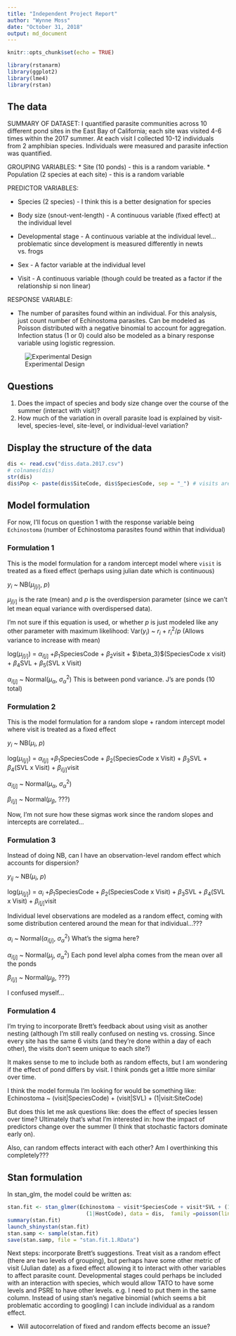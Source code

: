 ```yaml
---
title: "Independent Project Report"
author: "Wynne Moss"
date: "October 31, 2018"
output: md_document
---
```


```r
knitr::opts_chunk$set(echo = TRUE)
```

```r
library(rstanarm)
library(ggplot2)
library(lme4)
library(rstan)
```

## The data
SUMMARY OF DATASET: I quantified parasite communities across 10 different pond sites in the East Bay of California; each site was visited 4-6 times within the 2017 summer. At each visit I collected 10-12 individuals from 2 amphibian species. Individuals were measured and parasite infection was quantified.

GROUPING VARIABLES: 
  * Site (10 ponds) - this is a random variable.
  * Population (2 species at each site) - this is a random variable

PREDICTOR VARIABLES:

  * Species (2 species) - I think this is a better designation for species
  
  * Body size (snout-vent-length) - A continuous variable (fixed effect) at the individual level
  
  * Developmental stage - A continuous variable at the individual level...problematic since development is measured differently in newts vs. frogs
  
  * Sex - A factor variable at the individual level

  * Visit - A continuous variable (though could be treated as a factor if the relationship si non linear)

RESPONSE VARIABLE:

  * The number of parasites found within an individual. For this analysis, just count number of Echinostoma parasites. Can be modeled as Poisson distributed with a negative binomial to account for aggregation. Infection status (1 or 0) could also be modeled as a binary response variable using logistic regression. 

![Experimental Design]("ip_fig_design.jpg")

## Questions
1) Does the impact of species and body size change over the course of the summer (interact with visit)?
2) How much of the variation in overall parasite load is explained by visit-level, species-level, site-level, or individual-level variation?

## Display the structure of the data
```r
dis <- read.csv("diss.data.2017.csv")
# colnames(dis)
str(dis)
dis$Pop <- paste(dis$SiteCode, dis$SpeciesCode, sep = "_") # visits are nested by the

```

## Model formulation
For now, I'll focus on question 1 with the response variable being `Echinostoma` (number of Echinostoma parasites found within that individual)

### Formulation 1
This is the model formulation for a random intercept model where `visit` is treated as a fixed effect (perhaps using julian date which is continuous)

$y_i$ ~ NB($\mu_{j[i]}$, $p$) 

$\mu_{j[i]}$ is the rate (mean) and $p$ is the overdispersion parameter (since we can't let mean equal variance with overdispersed data).

I'm not sure if this equation is used, or whether $p$ is just modeled like any other parameter with maximum likelihood:
Var($y_i$) ~ $r_i$ + $r_i^2$/$p$  (Allows variance to increase with mean)

log($\mu_{j[i]}$) = $\alpha_{i[j]}$ +$\beta_1$SpeciesCode + $\beta_2$visit + $\beta_3}$(SpeciesCode x visit) + $\beta_4$SVL + $\beta_{5}$(SVL x Visit)

$\alpha_{i[j]}$ ~ Normal($\mu_\alpha$, $\sigma^2_\alpha$)
This is between pond variance. J's are ponds (10 total)

### Formulation 2
This is the model formulation for a random slope + random intercept model where visit is treated as a fixed effect

$y_i$ ~ NB($\mu_{i}$, $p$)

log($\mu_{i[j]}$) = $\alpha_{i[j]}$ +$\beta_1$SpeciesCode + $\beta_2$(SpeciesCode x Visit) + $\beta_3$SVL + $\beta_4$(SVL x Visit)  + $\beta_{i[j]}$visit

$\alpha_{i[j]}$ ~ Normal($\mu_\alpha$, $\sigma^2_\alpha$)

$\beta_{i[j]}$ ~ Normal($\mu_\beta$, ???)

Now, I'm not sure how these sigmas work since the random slopes and intercepts are correlated...


### Formulation 3
Instead of doing NB, can I have an observation-level random effect which accounts for dispersion? 

$y_{ij}$ ~ NB($\mu_{i}$, $p$)

log($\mu_{i[j]}$) = $\alpha_{i}$ +$\beta_1$SpeciesCode + $\beta_2$(SpeciesCode x Visit) + $\beta_3$SVL + $\beta_4$(SVL x Visit)  + $\beta_{i[j]}$visit

Individual level observations are modeled as a random effect, coming with some distribution centered around the mean for that individual...??? 

$\alpha_{i}$ ~ Normal($\alpha_{i[j]}$, $\sigma^2_\alpha$) What's the sigma here?

$\alpha_{i[j]}$ ~ Normal($\mu_j$, $\sigma^2_\alpha$) Each pond level alpha comes from the mean over all the ponds

$\beta_{i[j]}$ ~ Normal($\mu_\beta$, ???)

I confused myself...

### Formulation 4
I'm trying to incorporate Brett's feedback about using visit as another nesting (although I'm still really confused on nesting vs. crossing. Since every site has the same 6 visits (and they're done within a day of each other), the visits don't seem unique to each site?)

It makes sense to me to include both as random effects, but I am wondering if the effect of pond differs by visit. I think ponds get a little more similar over time. 

I think the model formula I'm looking for would be something like:
Echinostoma ~ (visit|SpeciesCode) + (visit|SVL) + (1|visit:SiteCode)

But does this let me ask questions like: does the effect of species lessen over time? Ultimately that's what I'm interested in: how the impact of predictors change over the summer (I think that stochastic factors dominate early on).

Also, can random effects interact with each other? 
Am I overthinking this completely???

## Stan formulation
In stan_glm, the model could be written as:
```r
stan.fit <- stan_glmer(Echinostoma ~ visit*SpeciesCode + visit*SVL + (1|SiteCode) + (1|Pop) +
                         (1|HostCode), data = dis,  family =poisson(link="log"))
summary(stan.fit)
launch_shinystan(stan.fit)
stan.samp <- sample(stan.fit)
save(stan.samp, file = "stan.fit.1.RData")
```


Next steps: incorporate Brett's suggestions. Treat visit as a random effect (there are two levels of grouping), but perhaps have some other metric of visit (Julian date) as a fixed effect allowing it to interact with other variables to affect parasite count. Developmental stages could perhaps be included with an interaction with species, which would allow TATO to have some levels and PSRE to have other levels. e.g. I need to put them in the same column. Instead of using stan's negative binomial (which seems a bit problematic according to googling) I can include individual as a random effect.

- Will autocorrelation of fixed and random effects become an issue?
